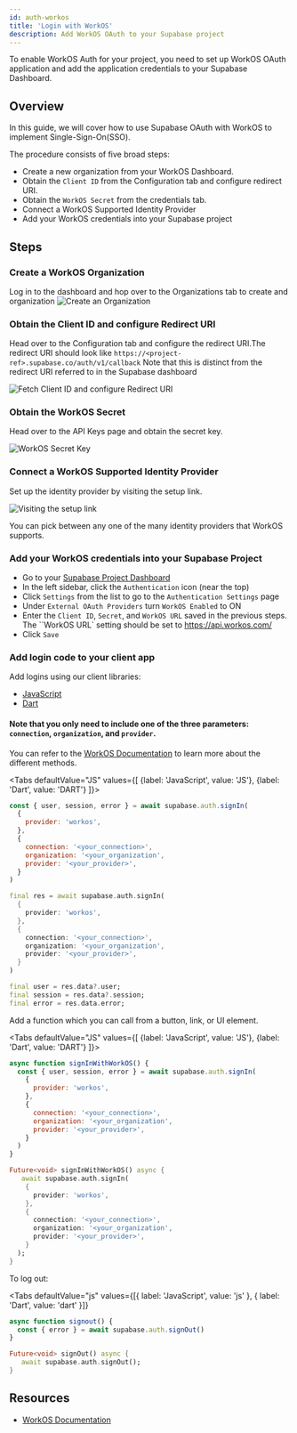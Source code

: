 ```yaml
---
id: auth-workos
title: 'Login with WorkOS'
description: Add WorkOS OAuth to your Supabase project
---
```



To enable WorkOS Auth for your project, you need to set up WorkOS OAuth application and add the application credentials to your Supabase Dashboard.

## Overview

In this guide, we will cover how to use Supabase OAuth with WorkOS to implement Single-Sign-On(SSO).

The procedure consists of five broad steps:

- Create a new organization from your WorkOS Dashboard.
- Obtain the `Client ID` from the Configuration tab and configure redirect URI.
- Obtain the `WorkOS Secret` from the credentials tab.
- Connect a WorkOS Supported Identity Provider
- Add your WorkOS credentials into your Supabase project

## Steps

### Create a WorkOS Organization

Log in to the dashboard and hop over to the Organizations tab to create and organization
![Create an Organization](/img/guides/auth-workos/workos-create-organization.png)

### Obtain the Client ID and configure Redirect URI

Head over to the Configuration tab and configure the redirect URI.The redirect URI should look like `https://<project-ref>.supabase.co/auth/v1/callback`
Note that this is distinct from the redirect URI referred to in the Supabase dashboard

![Fetch Client ID and configure Redirect URI](/img/guides/auth-workos/workos-clientid-redirect-uri.png)

### Obtain the WorkOS Secret

Head over to the API Keys page and obtain the secret key.

![WorkOS Secret Key](/img/guides/auth-workos/workos-secret-key.png)

### Connect a WorkOS Supported Identity Provider

Set up the identity provider by visiting the setup link.

![Visiting the setup link](/img/guides/auth-workos/workos-setup-identity-provider.png)

You can pick between any one of the many identity providers that WorkOS supports.

### Add your WorkOS credentials into your Supabase Project

- Go to your [Supabase Project Dashboard](https://app.supabase.com)
- In the left sidebar, click the `Authentication` icon (near the top)
- Click `Settings` from the list to go to the `Authentication Settings` page
- Under `External OAuth Providers` turn `WorkOS Enabled` to ON
- Enter the `Client ID`, `Secret`, and `WorkOS URL` saved in the previous steps. The ``WorkOS URL` setting should be set to https://api.workos.com/
- Click `Save`

### Add login code to your client app

Add logins using our client libraries:

- [JavaScript](/docs/reference/javascript/auth-signin#sign-in-using-third-party-providers)
- [Dart](/docs/reference/dart/auth-signin#sign-in-using-third-party-providers)

#### Note that you only need to include one of the three parameters: `connection`, `organization`, and `provider`.

You can refer to the [WorkOS Documentation](https://workos.com/docs/reference/sso/authorize/) to learn more about the different methods.

<Tabs
defaultValue="JS"
values={[
  {label: 'JavaScript', value: 'JS'},
  {label: 'Dart', value: 'DART'}
]}>
<TabItem value="JS">

```js
const { user, session, error } = await supabase.auth.signIn(
  {
    provider: 'workos',
  },
  {
    connection: '<your_connection>',
    organization: '<your_organization',
    provider: '<your_provider>',
  }
)
```

</TabItem>
<TabItem value="DART">

```dart
final res = await supabase.auth.signIn(
  {
    provider: 'workos',
  },
  {
    connection: '<your_connection>',
    organization: '<your_organization',
    provider: '<your_provider>',
  }
)

final user = res.data?.user;
final session = res.data?.session;
final error = res.data.error;
```

</TabItem>
</Tabs>

Add a function which you can call from a button, link, or UI element.

<Tabs
defaultValue="JS"
values={[
  {label: 'JavaScript', value: 'JS'},
  {label: 'Dart', value: 'DART'}
]}>
<TabItem value="JS">

```js
async function signInWithWorkOS() {
  const { user, session, error } = await supabase.auth.signIn(
    {
      provider: 'workos',
    },
    {
      connection: '<your_connection>',
      organization: '<your_organization',
      provider: '<your_provider>',
    }
  )
}
```

</TabItem>
<TabItem value="DART">

```dart
Future<void> signInWithWorkOS() async {
   await supabase.auth.signIn(
    {
      provider: 'workos',
    },
    {
      connection: '<your_connection>',
      organization: '<your_organization',
      provider: '<your_provider>',
    }
  );
}
```

</TabItem>
</Tabs>

To log out:

<Tabs
  defaultValue="js"
  values={[{ label: 'JavaScript', value: 'js' }, { label: 'Dart', value: 'dart' }]}
>

<TabItem value="js">

```js
async function signout() {
  const { error } = await supabase.auth.signOut()
}
```

</TabItem>

<TabItem value="dart">

```dart
Future<void> signOut() async {
   await supabase.auth.signOut();
}
```

</TabItem>

</Tabs>

## Resources

- [WorkOS Documentation](https://workos.com/docs/sso/guide)
